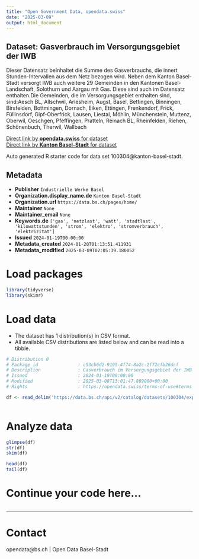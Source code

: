 ```yaml
---
title: "Open Government Data, opendata.swiss"
date: "2025-03-09"
output: html_document
---
```


## Dataset: Gasverbrauch im Versorgungsgebiet der IWB

Dieser Datensatz beinhaltet die Summe des Gasverbrauchs, die innert Stunden-Intervallen aus dem Netz bezogen wird. Neben dem Kanton Basel-Stadt versorgt IWB auch weitere 29 Gemeinden in den Kantonen Basel-Landschaft, Solothurn und Aargau mit Gas. Diese sind auch im Datensatz enthalten.Die Gemeinden, die im Versorgungsgebiet enthalten sind, sind:Aesch BL, Allschwil, Arlesheim, Augst, Basel, Bettingen, Binningen, Birsfelden, Bottmingen, Dornach, Eiken, Ettingen, Frenkendorf, Frick, Füllinsdorf, Gipf-Oberfrick, Lausen, Liestal, Möhlin, Münchenstein, Muttenz, Oberwil, Oeschgen, Pfeffingen, Pratteln, Reinach BL, Rheinfelden, Riehen, Schönenbuch, Therwil, Wallbach

[Direct link by **opendata.swiss** for dataset](https://opendata.swiss/de/dataset/gasverbrauch-im-versorgungsgebiet-von-iwb)<br>
[Direct link by **Kanton Basel-Stadt** for dataset](https://data.bs.ch/explore/dataset/100304/)

Auto generated R starter code for data set 100304@kanton-basel-stadt.

## Metadata

- **Publisher** `Industrielle Werke Basel`
- **Organization.display_name.de** `Kanton Basel-Stadt`
- **Organization.url** `https://data.bs.ch/pages/home/`
- **Maintainer** `None`
- **Maintainer_email** `None`
- **Keywords.de** `['gas', 'netzlast', 'watt', 'stadtlast', 'kilowattstunden', 'strom', 'elektro', 'stromverbrauch', 'elektrizitat']`
- **Issued** `2024-01-19T00:00:00`
- **Metadata_created** `2024-01-20T01:13:51.411931`
- **Metadata_modified** `2025-03-09T02:05:39.180052`


# Load packages

```r

library(tidyverse)
library(skimr)

```

# Load data

-   The dataset has 1 distribution(s) in CSV format.
-   All available CSV distributions are listed below and can be read into a tibble.

```r

# Distribution 0
# Package_id               : c53cb6d2-9195-4f74-8a2c-2f72cfb26dcf
# Description              : Gasverbrauch im Versorgungsgebiet der IWB (csv)
# Issued                   : 2024-01-19T00:00:00
# Modified                 : 2025-03-08T13:01:47.889000+00:00
# Rights                   : https://opendata.swiss/terms-of-use#terms_by_ask

df <- read_delim('https://data.bs.ch/api/v2/catalog/datasets/100304/exports/csv?use_labels=true')



```

# Analyze data

```r

glimpse(df)
str(df)
skim(df)

head(df)
tail(df)

```

# Continue your code here...

```r

```

------------------------------------------------------------------------

# Contact

opendata@bs.ch | Open Data Basel-Stadt
